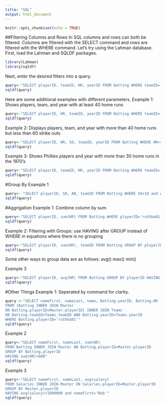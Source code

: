```yaml
---
title: "SQL"
output: html_document
---
```


```r
knitr::opts_chunk$set(echo = TRUE)
```

##Filtering Columns and Rows
In SQL columns and rows can both be filtered. Columns are filtered with the SELECT command and rows are filtered with the WHERE command. Let's try using the Lahman database.
First, load the Lahman and SQLDF packages.
```r
library(Lahman)
library(sqldf)
```
Next, enter the desired filters into a query.
```r
query<-"SELECT playerID, teamID, HR, yearID FROM Batting WHERE teamID='NYA' and yearID=1927"
sqldf(query)
```

Here are some additional examples with different parameters.
Example 1: Shows players, team, and year with at least 40 home runs
```r
query<-"SELECT playerID, HR, teamID, yearID FROM Batting WHERE teamID='NYA' and HR>=40"
sqldf(query)
```
Example 2: Displays players, team, and year with more than 40 home runs but less than 60 strike outs
```r
query<-"SELECT playerID, HR, SO, teamID, yearID FROM Batting WHERE HR>40 and SO<60"
sqldf(query)
```
Example 3: Shows Phillies players and year with more than 30 home runs in the 1970's
```r
query<-"SELECT playerID, teamID, HR, yearID FROM Batting WHERE teamID='PHI' and HR>30 and yearID<1980 and yearID>=1970"
sqldf(query)
```


#Group By
Example 1
```r
query<- "SELECT playerID, SO, AB, teamID FROM Batting WHERE SO<10 and AB>400 ORDER BY SO"
sqldf(query)
```

#Aggrigation
Example 1: Combine column by sum
```r
query<-"SELECT playerID, sum(HR) FROM Batting WHERE playerID='ruthba01' GROUP BY playerID"
sqldf(query)
```
Example 2: Filtering with Groups: use HAVING after GROUP instead of WHERE in equations where there is no grouping
```r
query<-"SELECT playerID, sum(HR), teamID FROM Batting GROUP BY playerID HAVING sum(HR)>=600 ORDER BY sum(HR) DESC"
sqldf(query)
```
Some other ways to group data are as follows: avg() max() min()

Example 3
```r
query<-"SELECT playerID, avg(HR) FROM Batting GROUP BY playerID HAVING avg(HR)>30 ORDER BY avg(HR) DESC"
sqldf(query)
```

#Other Things
Example 1: 
Seperated by command for clarity.
```r
query <-"SELECT nameFirst, nameLast, name, Batting.yearID, Batting.HR
FROM (Batting INNER JOIN Master
ON Batting.playerID=Master.playerID) INNER JOIN Teams
ON Batting.teamID=Teams.teamID AND Batting.yearID=Teams.yearID
WHERE Batting.playerID='ruthba01'"
sqldf(query)
```


Example 2
```r
query<-"SELECT nameFirst, nameLast, sum(HR)
FROM Batting INNER JOIN Master ON Batting.playerID=Master.playerID
GROUP BY Batting.playerID
HAVING sum(HR)>600"
sqldf(query)
```


Example 3
```r
query<-"SELECT nameFirst, nameLast, avg(salary)
FROM Salaries INNER JOIN Master ON Salaries.playerID=Master.playerID
GROUP BY Master.playerID
HAVING avg(salary)>1000000 and nameFirst='Bob'"
sqldf(query)
```



